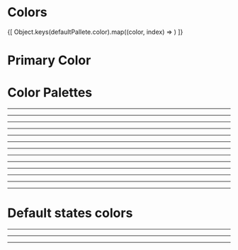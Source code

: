 

<Meta title="Design System/Colors" />

# Colors

<ColorPalette>
  {[
    Object.keys(defaultPallete.color).map((color, index) => <ColorItem
      key={index}
      title={`${color.charAt(0).toUpperCase()}${color.slice(1)}`}
      subtitle={`theme.palette.color.${color}`}
      colors={[defaultPallete.color[color]]}
    />)
  ]}
</ColorPalette>

# Primary Color

<ColorPalette>
  <ColorItem
    key={"color-primary"}
    title="Primary"
    subtitle="theme.palette.primary.default"
    colors={[defaultPallete.primary.default]}
  />
  <ColorItem
    key={"color-primary-scale"}
    title="Primary Scale"
    subtitle="theme.palette.primary[0-9]"
    colors={{
      0: defaultPallete.primary[0],
      1: defaultPallete.primary[1],
      2: defaultPallete.primary[2],
      3: defaultPallete.primary[3],
      4: defaultPallete.primary[4],
      5: defaultPallete.primary[5],
      6: defaultPallete.primary[6],
      7: defaultPallete.primary[7],
      8: defaultPallete.primary[8],
      9: defaultPallete.primary[9],
    }}
  />
  <ColorItem
    key={"color-primary-scale-transparent"}
    title="Primary Transparent"
    subtitle="theme.palette.primary.transparent[0-5]"
    colors={{
      0: defaultPallete.primary.transparent[0],
      1: defaultPallete.primary.transparent[1],
      2: defaultPallete.primary.transparent[2],
      3: defaultPallete.primary.transparent[3],
      4: defaultPallete.primary.transparent[4],
      5: defaultPallete.primary.transparent[5]
    }}
  />
</ColorPalette>

# Color Palettes

<ColorPalette>
  <ColorItem
    key={"color-dark"}
    title="Dark"
    subtitle="theme.palette.dark.default"
    colors={[defaultPallete.dark.default]}
  />
  <ColorItem
    key={"color-dark-scale"}
    title="Dark Scale"
    subtitle="theme.palette.dark[0-9]"
    colors={{
      0: defaultPallete.dark[0],
      1: defaultPallete.dark[1],
      2: defaultPallete.dark[2],
      3: defaultPallete.dark[3],
      4: defaultPallete.dark[4],
      5: defaultPallete.dark[5],
      6: defaultPallete.dark[6],
      7: defaultPallete.dark[7],
      8: defaultPallete.dark[8],
      9: defaultPallete.dark[9],
    }}
  />
  <ColorItem
    key={"color-dark-scale-transparent"}
    title="Dark Transparent"
    subtitle="theme.palette.dark.transparent[0-5]"
    colors={{
      0: defaultPallete.dark.transparent[0],
      1: defaultPallete.dark.transparent[1],
      2: defaultPallete.dark.transparent[2],
      3: defaultPallete.dark.transparent[3],
      4: defaultPallete.dark.transparent[4],
      5: defaultPallete.dark.transparent[5]
    }}
  />
</ColorPalette>

<hr/>

<ColorPalette>
  <ColorItem
    key={"color-gray"}
    title="Gray"
    subtitle="theme.palette.gray.default"
    colors={[defaultPallete.gray.default]}
  />
  <ColorItem
    key={"color-gray-scale"}
    title="Gray Scale"
    subtitle="theme.palette.gray[0-9]"
    colors={{
      0: defaultPallete.gray[0],
      1: defaultPallete.gray[1],
      2: defaultPallete.gray[2],
      3: defaultPallete.gray[3],
      4: defaultPallete.gray[4],
      5: defaultPallete.gray[5],
      6: defaultPallete.gray[6],
      7: defaultPallete.gray[7],
      8: defaultPallete.gray[8],
      9: defaultPallete.gray[9],
    }}
  />
  <ColorItem
    key={"color-gray-scale-transparent"}
    title="Gray Transparent"
    subtitle="theme.palette.gray.transparent[0-5]"
    colors={{
      0: defaultPallete.gray.transparent[0],
      1: defaultPallete.gray.transparent[1],
      2: defaultPallete.gray.transparent[2],
      3: defaultPallete.gray.transparent[3],
      4: defaultPallete.gray.transparent[4],
      5: defaultPallete.gray.transparent[5]
    }}
  />
</ColorPalette>

<hr/>

<ColorPalette>
  <ColorItem
    key={"color-red"}
    title="Red"
    subtitle="theme.palette.red.default"
    colors={[defaultPallete.red.default]}
  />
  <ColorItem
    key={"color-red-scale"}
    title="Red Scale"
    subtitle="theme.palette.red[0-9]"
    colors={{
      0: defaultPallete.red[0],
      1: defaultPallete.red[1],
      2: defaultPallete.red[2],
      3: defaultPallete.red[3],
      4: defaultPallete.red[4],
      5: defaultPallete.red[5],
      6: defaultPallete.red[6],
      7: defaultPallete.red[7],
      8: defaultPallete.red[8],
      9: defaultPallete.red[9],
    }}
  />
  <ColorItem
    key={"color-red-scale-transparent"}
    title="Red Transparent"
    subtitle="theme.palette.red.transparent[0-5]"
    colors={{
      0: defaultPallete.red.transparent[0],
      1: defaultPallete.red.transparent[1],
      2: defaultPallete.red.transparent[2],
      3: defaultPallete.red.transparent[3],
      4: defaultPallete.red.transparent[4],
      5: defaultPallete.red.transparent[5]
    }}
  />
</ColorPalette>

<hr/>

<ColorPalette>
  <ColorItem
    key={"color-pink"}
    title="Pink"
    subtitle="theme.palette.pink.default"
    colors={[defaultPallete.pink.default]}
  />
  <ColorItem
    key={"color-pink-scale"}
    title="Pink Scale"
    subtitle="theme.palette.pink[0-9]"
    colors={{
      0: defaultPallete.pink[0],
      1: defaultPallete.pink[1],
      2: defaultPallete.pink[2],
      3: defaultPallete.pink[3],
      4: defaultPallete.pink[4],
      5: defaultPallete.pink[5],
      6: defaultPallete.pink[6],
      7: defaultPallete.pink[7],
      8: defaultPallete.pink[8],
      9: defaultPallete.pink[9],
    }}
  />
  <ColorItem
    key={"color-pink-scale-transparent"}
    title="Pink Transparent"
    subtitle="theme.palette.pink.transparent[0-5]"
    colors={{
      0: defaultPallete.pink.transparent[0],
      1: defaultPallete.pink.transparent[1],
      2: defaultPallete.pink.transparent[2],
      3: defaultPallete.pink.transparent[3],
      4: defaultPallete.pink.transparent[4],
      5: defaultPallete.pink.transparent[5]
    }}
  />
</ColorPalette>

<hr/>

<ColorPalette>
  <ColorItem
    key={"color-grape"}
    title="Grape"
    subtitle="theme.palette.grape.default"
    colors={[defaultPallete.grape.default]}
  />
  <ColorItem
    key={"color-grape-scale"}
    title="Grape Scale"
    subtitle="theme.palette.grape[0-9]"
    colors={{
      0: defaultPallete.grape[0],
      1: defaultPallete.grape[1],
      2: defaultPallete.grape[2],
      3: defaultPallete.grape[3],
      4: defaultPallete.grape[4],
      5: defaultPallete.grape[5],
      6: defaultPallete.grape[6],
      7: defaultPallete.grape[7],
      8: defaultPallete.grape[8],
      9: defaultPallete.grape[9],
    }}
  />
  <ColorItem
    key={"color-grape-scale-transparent"}
    title="Grape Transparent"
    subtitle="theme.palette.grape.transparent[0-5]"
    colors={{
      0: defaultPallete.grape.transparent[0],
      1: defaultPallete.grape.transparent[1],
      2: defaultPallete.grape.transparent[2],
      3: defaultPallete.grape.transparent[3],
      4: defaultPallete.grape.transparent[4],
      5: defaultPallete.grape.transparent[5]
    }}
  />
</ColorPalette>

<hr/>

<ColorPalette>
  <ColorItem
    key={"color-violet"}
    title="Violet"
    subtitle="theme.palette.violet.default"
    colors={[defaultPallete.violet.default]}
  />
  <ColorItem
    key={"color-violet-scale"}
    title="Violet Scale"
    subtitle="theme.palette.violet[0-9]"
    colors={{
      0: defaultPallete.violet[0],
      1: defaultPallete.violet[1],
      2: defaultPallete.violet[2],
      3: defaultPallete.violet[3],
      4: defaultPallete.violet[4],
      5: defaultPallete.violet[5],
      6: defaultPallete.violet[6],
      7: defaultPallete.violet[7],
      8: defaultPallete.violet[8],
      9: defaultPallete.violet[9],
    }}
  />
  <ColorItem
    key={"color-violet-scale-transparent"}
    title="Violet Transparent"
    subtitle="theme.palette.violet.transparent[0-5]"
    colors={{
      0: defaultPallete.violet.transparent[0],
      1: defaultPallete.violet.transparent[1],
      2: defaultPallete.violet.transparent[2],
      3: defaultPallete.violet.transparent[3],
      4: defaultPallete.violet.transparent[4],
      5: defaultPallete.violet.transparent[5]
    }}
  />
</ColorPalette>

<hr/>

<ColorPalette>
  <ColorItem
    key={"color-indigo"}
    title="Indigo"
    subtitle="theme.palette.indigo.default"
    colors={[defaultPallete.indigo.default]}
  />
  <ColorItem
    key={"color-indigo-scale"}
    title="Indigo Scale"
    subtitle="theme.palette.indigo[0-9]"
    colors={{
      0: defaultPallete.indigo[0],
      1: defaultPallete.indigo[1],
      2: defaultPallete.indigo[2],
      3: defaultPallete.indigo[3],
      4: defaultPallete.indigo[4],
      5: defaultPallete.indigo[5],
      6: defaultPallete.indigo[6],
      7: defaultPallete.indigo[7],
      8: defaultPallete.indigo[8],
      9: defaultPallete.indigo[9],
    }}
  />
  <ColorItem
    key={"color-indigo-scale-transparent"}
    title="Indigo Transparent"
    subtitle="theme.palette.indigo.transparent[0-5]"
    colors={{
      0: defaultPallete.indigo.transparent[0],
      1: defaultPallete.indigo.transparent[1],
      2: defaultPallete.indigo.transparent[2],
      3: defaultPallete.indigo.transparent[3],
      4: defaultPallete.indigo.transparent[4],
      5: defaultPallete.indigo.transparent[5]
    }}
  />
</ColorPalette>

<hr/>

<ColorPalette>
  <ColorItem
    key={"color-blue"}
    title="Blue"
    subtitle="theme.palette.blue.default"
    colors={[defaultPallete.blue.default]}
  />
  <ColorItem
    key={"color-blue-scale"}
    title="Blue Scale"
    subtitle="theme.palette.blue[0-9]"
    colors={{
      0: defaultPallete.blue[0],
      1: defaultPallete.blue[1],
      2: defaultPallete.blue[2],
      3: defaultPallete.blue[3],
      4: defaultPallete.blue[4],
      5: defaultPallete.blue[5],
      6: defaultPallete.blue[6],
      7: defaultPallete.blue[7],
      8: defaultPallete.blue[8],
      9: defaultPallete.blue[9],
    }}
  />
  <ColorItem
    key={"color-blue-scale-transparent"}
    title="Blue Transparent"
    subtitle="theme.palette.blue.transparent[0-5]"
    colors={{
      0: defaultPallete.blue.transparent[0],
      1: defaultPallete.blue.transparent[1],
      2: defaultPallete.blue.transparent[2],
      3: defaultPallete.blue.transparent[3],
      4: defaultPallete.blue.transparent[4],
      5: defaultPallete.blue.transparent[5]
    }}
  />
</ColorPalette>

<hr/>

<ColorPalette>
  <ColorItem
    key={"color-cyan"}
    title="Cyan"
    subtitle="theme.palette.cyan.default"
    colors={[defaultPallete.cyan.default]}
  />
  <ColorItem
    key={"color-cyan-scale"}
    title="Cyan Scale"
    subtitle="theme.palette.cyan[0-9]"
    colors={{
      0: defaultPallete.cyan[0],
      1: defaultPallete.cyan[1],
      2: defaultPallete.cyan[2],
      3: defaultPallete.cyan[3],
      4: defaultPallete.cyan[4],
      5: defaultPallete.cyan[5],
      6: defaultPallete.cyan[6],
      7: defaultPallete.cyan[7],
      8: defaultPallete.cyan[8],
      9: defaultPallete.cyan[9],
    }}
  />
  <ColorItem
    key={"color-cyan-scale-transparent"}
    title="Cyan Transparent"
    subtitle="theme.palette.cyan.transparent[0-5]"
    colors={{
      0: defaultPallete.cyan.transparent[0],
      1: defaultPallete.cyan.transparent[1],
      2: defaultPallete.cyan.transparent[2],
      3: defaultPallete.cyan.transparent[3],
      4: defaultPallete.cyan.transparent[4],
      5: defaultPallete.cyan.transparent[5]
    }}
  />
</ColorPalette>

<hr/>

<ColorPalette>
  <ColorItem
    key={"color-teal"}
    title="Teal"
    subtitle="theme.palette.teal.default"
    colors={[defaultPallete.teal.default]}
  />
  <ColorItem
    key={"color-teal-scale"}
    title="Teal Scale"
    subtitle="theme.palette.teal[0-9]"
    colors={{
      0: defaultPallete.teal[0],
      1: defaultPallete.teal[1],
      2: defaultPallete.teal[2],
      3: defaultPallete.teal[3],
      4: defaultPallete.teal[4],
      5: defaultPallete.teal[5],
      6: defaultPallete.teal[6],
      7: defaultPallete.teal[7],
      8: defaultPallete.teal[8],
      9: defaultPallete.teal[9],
    }}
  />
  <ColorItem
    key={"color-teal-scale-transparent"}
    title="Teal Transparent"
    subtitle="theme.palette.teal.transparent[0-5]"
    colors={{
      0: defaultPallete.teal.transparent[0],
      1: defaultPallete.teal.transparent[1],
      2: defaultPallete.teal.transparent[2],
      3: defaultPallete.teal.transparent[3],
      4: defaultPallete.teal.transparent[4],
      5: defaultPallete.teal.transparent[5]
    }}
  />
</ColorPalette>

<hr/>

<ColorPalette>
  <ColorItem
    key={"color-green"}
    title="Green"
    subtitle="theme.palette.green.default"
    colors={[defaultPallete.green.default]}
  />
  <ColorItem
    key={"color-green-scale"}
    title="Green Scale"
    subtitle="theme.palette.green[0-9]"
    colors={{
      0: defaultPallete.green[0],
      1: defaultPallete.green[1],
      2: defaultPallete.green[2],
      3: defaultPallete.green[3],
      4: defaultPallete.green[4],
      5: defaultPallete.green[5],
      6: defaultPallete.green[6],
      7: defaultPallete.green[7],
      8: defaultPallete.green[8],
      9: defaultPallete.green[9],
    }}
  />
  <ColorItem
    key={"color-green-scale-transparent"}
    title="Green Transparent"
    subtitle="theme.palette.green.transparent[0-5]"
    colors={{
      0: defaultPallete.green.transparent[0],
      1: defaultPallete.green.transparent[1],
      2: defaultPallete.green.transparent[2],
      3: defaultPallete.green.transparent[3],
      4: defaultPallete.green.transparent[4],
      5: defaultPallete.green.transparent[5]
    }}
  />
</ColorPalette>

<hr/>

<ColorPalette>
  <ColorItem
    key={"color-lime"}
    title="Lime"
    subtitle="theme.palette.lime.default"
    colors={[defaultPallete.lime.default]}
  />
  <ColorItem
    key={"color-lime-scale"}
    title="Lime Scale"
    subtitle="theme.palette.lime[0-9]"
    colors={{
      0: defaultPallete.lime[0],
      1: defaultPallete.lime[1],
      2: defaultPallete.lime[2],
      3: defaultPallete.lime[3],
      4: defaultPallete.lime[4],
      5: defaultPallete.lime[5],
      6: defaultPallete.lime[6],
      7: defaultPallete.lime[7],
      8: defaultPallete.lime[8],
      9: defaultPallete.lime[9],
    }}
  />
  <ColorItem
    key={"color-lime-scale-transparent"}
    title="Lime Transparent"
    subtitle="theme.palette.lime.transparent[0-5]"
    colors={{
      0: defaultPallete.lime.transparent[0],
      1: defaultPallete.lime.transparent[1],
      2: defaultPallete.lime.transparent[2],
      3: defaultPallete.lime.transparent[3],
      4: defaultPallete.lime.transparent[4],
      5: defaultPallete.lime.transparent[5]
    }}
  />
</ColorPalette>

<hr/>

<ColorPalette>
  <ColorItem
    key={"color-yellow"}
    title="Yellow"
    subtitle="theme.palette.yellow.default"
    colors={[defaultPallete.yellow.default]}
  />
  <ColorItem
    key={"color-yellow-scale"}
    title="Yellow Scale"
    subtitle="theme.palette.yellow[0-9]"
    colors={{
      0: defaultPallete.yellow[0],
      1: defaultPallete.yellow[1],
      2: defaultPallete.yellow[2],
      3: defaultPallete.yellow[3],
      4: defaultPallete.yellow[4],
      5: defaultPallete.yellow[5],
      6: defaultPallete.yellow[6],
      7: defaultPallete.yellow[7],
      8: defaultPallete.yellow[8],
      9: defaultPallete.yellow[9],
    }}
  />
  <ColorItem
    key={"color-yellow-scale-transparent"}
    title="Yellow Transparent"
    subtitle="theme.palette.yellow.transparent[0-5]"
    colors={{
      0: defaultPallete.yellow.transparent[0],
      1: defaultPallete.yellow.transparent[1],
      2: defaultPallete.yellow.transparent[2],
      3: defaultPallete.yellow.transparent[3],
      4: defaultPallete.yellow.transparent[4],
      5: defaultPallete.yellow.transparent[5]
    }}
  />
</ColorPalette>

<hr/>

<ColorPalette>
  <ColorItem
    key={"color-orange"}
    title="Orange"
    subtitle="theme.palette.orange.default"
    colors={[defaultPallete.orange.default]}
  />
  <ColorItem
    key={"color-orange-scale"}
    title="Orange Scale"
    subtitle="theme.palette.orange[0-9]"
    colors={{
      0: defaultPallete.orange[0],
      1: defaultPallete.orange[1],
      2: defaultPallete.orange[2],
      3: defaultPallete.orange[3],
      4: defaultPallete.orange[4],
      5: defaultPallete.orange[5],
      6: defaultPallete.orange[6],
      7: defaultPallete.orange[7],
      8: defaultPallete.orange[8],
      9: defaultPallete.orange[9],
    }}
  />
  <ColorItem
    key={"color-orange-scale-transparent"}
    title="Orange Transparent"
    subtitle="theme.palette.orange.transparent[0-5]"
    colors={{
      0: defaultPallete.orange.transparent[0],
      1: defaultPallete.orange.transparent[1],
      2: defaultPallete.orange.transparent[2],
      3: defaultPallete.orange.transparent[3],
      4: defaultPallete.orange.transparent[4],
      5: defaultPallete.orange.transparent[5]
    }}
  />
</ColorPalette>

# Default states colors

<ColorPalette>
  <ColorItem
    key={"color-success"}
    title="Success"
    subtitle="theme.palette.success.default"
    colors={[defaultPallete.success.default]}
  />
  <ColorItem
    key={"color-success-scale"}
    title="Success Scale"
    subtitle="theme.palette.success[0-9]"
    colors={{
      0: defaultPallete.success[0],
      1: defaultPallete.success[1],
      2: defaultPallete.success[2],
      3: defaultPallete.success[3],
      4: defaultPallete.success[4],
      5: defaultPallete.success[5],
      6: defaultPallete.success[6],
      7: defaultPallete.success[7],
      8: defaultPallete.success[8],
      9: defaultPallete.success[9],
    }}
  />
  <ColorItem
    key={"color-success-scale-transparent"}
    title="Success Transparent"
    subtitle="theme.palette.success.transparent[0-5]"
    colors={{
      0: defaultPallete.success.transparent[0],
      1: defaultPallete.success.transparent[1],
      2: defaultPallete.success.transparent[2],
      3: defaultPallete.success.transparent[3],
      4: defaultPallete.success.transparent[4],
      5: defaultPallete.success.transparent[5]
    }}
  />
</ColorPalette>

<hr/>

<ColorPalette>
  <ColorItem
    key={"color-info"}
    title="Info"
    subtitle="theme.palette.info.default"
    colors={[defaultPallete.info.default]}
  />
  <ColorItem
    key={"color-info-scale"}
    title="Info Scale"
    subtitle="theme.palette.info[0-9]"
    colors={{
      0: defaultPallete.info[0],
      1: defaultPallete.info[1],
      2: defaultPallete.info[2],
      3: defaultPallete.info[3],
      4: defaultPallete.info[4],
      5: defaultPallete.info[5],
      6: defaultPallete.info[6],
      7: defaultPallete.info[7],
      8: defaultPallete.info[8],
      9: defaultPallete.info[9],
    }}
  />
  <ColorItem
    key={"color-info-scale-transparent"}
    title="Info Transparent"
    subtitle="theme.palette.info.transparent[0-5]"
    colors={{
      0: defaultPallete.info.transparent[0],
      1: defaultPallete.info.transparent[1],
      2: defaultPallete.info.transparent[2],
      3: defaultPallete.info.transparent[3],
      4: defaultPallete.info.transparent[4],
      5: defaultPallete.info.transparent[5]
    }}
  />
</ColorPalette>

<hr/>

<ColorPalette>
  <ColorItem
    key={"color-warning"}
    title="Warning"
    subtitle="theme.palette.warning.default"
    colors={[defaultPallete.warning.default]}
  />
  <ColorItem
    key={"color-warning-scale"}
    title="Warning Scale"
    subtitle="theme.palette.warning[0-9]"
    colors={{
      1: defaultPallete.warning[1],
      2: defaultPallete.warning[2],
      3: defaultPallete.warning[3],
      4: defaultPallete.warning[4],
      5: defaultPallete.warning[5],
      6: defaultPallete.warning[6],
      7: defaultPallete.warning[7],
      8: defaultPallete.warning[8],
      9: defaultPallete.warning[9],
    }}
  />
  <ColorItem
    key={"color-warning-scale-transparent"}
    title="Warning Transparent"
    subtitle="theme.palette.warning.transparent[0-5]"
    colors={{
      0: defaultPallete.warning.transparent[0],
      1: defaultPallete.warning.transparent[1],
      2: defaultPallete.warning.transparent[2],
      3: defaultPallete.warning.transparent[3],
      4: defaultPallete.warning.transparent[4],
      5: defaultPallete.warning.transparent[5]
    }}
  />
</ColorPalette>

<hr/>

<ColorPalette>
  <ColorItem
    key={"color-danger"}
    title="Danger"
    subtitle="theme.palette.danger.default"
    colors={[defaultPallete.danger.default]}
  />
  <ColorItem
    key={"color-danger-scale"}
    title="Danger Scale"
    subtitle="theme.palette.danger[0-9]"
    colors={{
      0: defaultPallete.danger[0],
      1: defaultPallete.danger[1],
      2: defaultPallete.danger[2],
      3: defaultPallete.danger[3],
      4: defaultPallete.danger[4],
      5: defaultPallete.danger[5],
      6: defaultPallete.danger[6],
      7: defaultPallete.danger[7],
      8: defaultPallete.danger[8],
      9: defaultPallete.danger[9],
    }}
  />
  <ColorItem
    key={"color-danger-scale-transparent"}
    title="Danger Transparent"
    subtitle="theme.palette.danger.transparent[0-5]"
    colors={{
      0: defaultPallete.danger.transparent[0],
      1: defaultPallete.danger.transparent[1],
      2: defaultPallete.danger.transparent[2],
      3: defaultPallete.danger.transparent[3],
      4: defaultPallete.danger.transparent[4],
      5: defaultPallete.danger.transparent[5]
    }}
  />
</ColorPalette>
